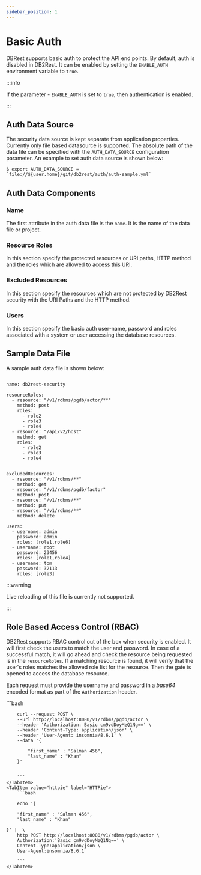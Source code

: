 ```yaml
---
sidebar_position: 1
---
```


# Basic Auth


DBRest supports basic auth to protect the API end points. By default, auth is disabled in DB2Rest. It can be enabled by setting the
`ENABLE_AUTH` environment variable to `true`.

:::info

If the parameter - `ENABLE_AUTH` is set to `true`, then authentication is enabled.

:::


## Auth Data Source

The security data source is kept separate from application properties. Currently only file based datasource is supported.
The absolute path of the data file can be specified with the `AUTH_DATA_SOURCE` configuration parameter.
An example to set auth data source is shown below:

```
$ export AUTH_DATA_SOURCE = `file://${user.home}/git/db2rest/auth/auth-sample.yml`
```


## Auth Data Components

### Name

The first attribute in the auth data file is the `name`. It is the name of the data file or project.

### Resource Roles

In this section specify the protected resources or URI paths, HTTP method and the roles which are allowed to access this URI.

### Excluded Resources

In this section specify the resources which are not protected by DB2Rest security with the URI Paths and the HTTP method.

### Users

In this section specify the basic auth user-name, password and roles associated with a system or user accessing the database resources.


## Sample Data File

A sample auth data file is shown below:

```

name: db2rest-security

resourceRoles:
  - resource: "/v1/rdbms/pgdb/actor/**"
    method: post
    roles:
      - role2
      - role3
      - role4
  - resource: "/api/v2/host"
    method: get
    roles:
      - role2
      - role3
      - role4


excludedResources:
  - resource: "/v1/rdbms/**"
    method: get
  - resource: "/v1/rdbms/pgdb/factor"
    method: post
  - resource: "/v1/rdbms/**"
    method: put
  - resource: "/v1/rdbms/**"
    method: delete

users:
  - username: admin
    password: admin
    roles: [role1,role6]
  - username: root
    password: 23456
    roles: [role1,role4]
  - username: tom
    password: 32113
    roles: [role3]

```

:::warning

Live reloading of this file is currently not supported.

:::

## Role Based Access Control (RBAC)

DB2Rest supports RBAC control out of the box when security is enabled. It will first check the users to match the user and password.
In case of a successful match, it will go ahead and check the resource being requested is in the `resourceRoles`. If a matching resource is found,
it will verify that the user's roles matches the allowed role list for the resource. Then the gate is opened to access the database resource.

Each request must provide the username and password in a *base64* encoded format as part of the `Authorization` header.


<Tabs>
    <TabItem value="cURL" label="cURL" default>
        ```bash

        curl --request POST \
        --url http://localhost:8080/v1/rdbms/pgdb/actor \
        --header 'Authorization: Basic cm9vdDoyMzQ1Ng==' \
        --header 'Content-Type: application/json' \
        --header 'User-Agent: insomnia/8.6.1' \
        --data '{

            "first_name" : "Salman 456",
            "last_name" : "Khan"
        }'


        ```
    </TabItem>
    <TabItem value="httpie" label="HTTPie">
        ```bash

        echo '{

        "first_name" : "Salman 456",
        "last_name" : "Khan"

    }' |  \
        http POST http://localhost:8080/v1/rdbms/pgdb/actor \
        Authorization:'Basic cm9vdDoyMzQ1Ng==' \
        Content-Type:application/json \
        User-Agent:insomnia/8.6.1

        ```
    </TabItem>

</Tabs>


